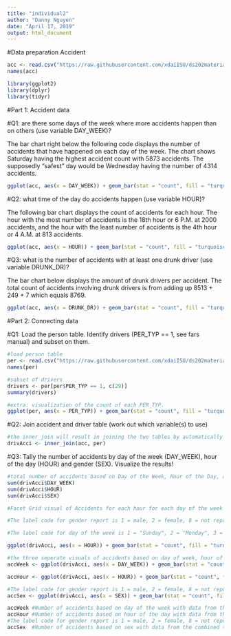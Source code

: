 ```yaml
---
title: "individual2"
author: "Danny Nguyen"
date: "April 17, 2019"
output: html_document
---
```



#Data preparation Accident

```r
acc <- read.csv("https://raw.githubusercontent.com/xdaiISU/ds202materials/master/hwlabs/fars2017/accident.csv", stringsAsFactors = FALSE)
names(acc)

```

```r
library(ggplot2)
library(dplyr)
library(tidyr)
```
#Part 1: Accident data

#Q1: are there some days of the week where more accidents happen than on others (use variable DAY_WEEK)?

The bar chart right below the following code displays the number of accidents that have happened on each day of the week. The chart shows Saturday having the highest accident count with 5873 accidents. The supposedly "safest" day would be Wednesday having the number of 4314 accidents.

```r
ggplot(acc, aes(x = DAY_WEEK)) + geom_bar(stat = "count", fill = "turquoise") + geom_text(aes(label = ..count..), stat = "count", position = position_stack(0.5)) + scale_x_discrete(limits = c("Sunday","Monday","Tuesday","Wednesday","Thursday","Friday","Saturday"))

```

#Q2: what time of the day do accidents happen (use variable HOUR)?

The following bar chart displays the count of accidents for each hour. The hour with the most number of accidents is the 18th hour or 6 P.M. at 2000 accidents, and the hour with the least number of accidents is the 4th hour or 4 A.M. at 813 accidents.

```r
ggplot(acc, aes(x = HOUR)) + geom_bar(stat = "count", fill = "turquoise") + geom_text(aes(label = ..count..), stat = "Count", position = position_stack(0.5)) + coord_cartesian(xlim = c(0, 24))

```

#Q3: what is the number of accidents with at least one drunk driver (use variable DRUNK_DR)?

The bar chart below displays the amount of drunk drivers per accident. The total count of accidents involving drunk drivers is from adding up 8513 + 249 + 7 which equals 8769.

```r
ggplot(acc, aes(x = DRUNK_DR)) + geom_bar(stat = "count", fill = "turquoise") + geom_text(aes(label = ..count..), stat = "Count", position = position_stack(0.5))
```


#Part 2: Connecting data

#Q1: Load the person table. Identify drivers (PER_TYP == 1, see fars manual) and subset on them.
```r
#load person table
per <- read.csv("https://raw.githubusercontent.com/xdaiISU/ds202materials/master/hwlabs/fars2017/person.csv", stringsAsFactors = FALSE)
names(per)

#subset of drivers
drivers <- per[per$PER_TYP == 1, c(29)]
summary(drivers)

#extra: visualization of the count of each PER_TYP.
ggplot(per, aes(x = PER_TYP)) + geom_bar(stat = "count", fill = "turquoise") + geom_text(aes(label = ..count..), stat = "count", position = position_stack(0.5))
```

#Q2: Join accident and driver table (work out which variable(s) to use)
```r
#the inner_join will result in joining the two tables by automatically matching up the same variables from both tables which are ("STATE", "ST_CASE", "VE_FORMS", "COUNTY", "DAY", "MONTH", "HOUR", "MINUTE", "RUR_URB", "FUNC_SYS", "HARM_EV", "MAN_COLL", "SCH_BUS")
drivAcci <- inner_join(acc, per)
```
#Q3: Tally the number of accidents by day of the week (DAY_WEEK), hour of the day (HOUR) and gender (SEX). Visualize the results!
```r
#total number of accidents based on Day of the Week, Hour of the Day, and Sex 
sum(drivAcci$DAY_WEEK)
sum(drivAcci$HOUR)
sum(drivAcci$SEX)

#Facet Grid visual of Accidents for each hour for each day of the week and divided among the different sex classifications.

#The label code for gender report is 1 = male, 2 = female, 8 = not reported, and 9 = unknown

#The label code for day of the week is 1 = "Sunday", 2 = "Monday", 3 = "Tuesday", 4 = "Wednesday", 5 = "Thursday", 6 = "Friday", and  7 = "Saturday"

ggplot(drivAcci, aes(x = HOUR)) + geom_bar(stat = "count", fill = "turquoise") + theme(axis.text.x = element_text(angle = 90, hjust = 1)) + facet_grid(DAY_WEEK ~ SEX) + coord_cartesian(xlim = c(0, 24))

#the three seperate visuals of accidents based on day of week, hour of day, and sex.
accWeek <- ggplot(drivAcci, aes(x = DAY_WEEK)) + geom_bar(stat = "count", fill = "turquoise") + geom_text(aes(label = ..count..), stat = "count", position = position_stack(0.5)) + scale_x_discrete(limits = c("Sunday","Monday","Tuesday","Wednesday","Thursday","Friday","Saturday"))

accHour <- ggplot(drivAcci, aes(x = HOUR)) + geom_bar(stat = "count", fill = "turquoise") + geom_text(aes(label = ..count..), stat = "count", position = position_stack(0.5)) + coord_cartesian(xlim = c(0, 24))

#The label code for gender report is 1 = male, 2 = female, 8 = not reported, and 9 = unknown
accSex <- ggplot(drivAcci, aes(x = SEX)) + geom_bar(stat = "count", fill = "turquoise") + geom_text(aes(label = ..count..), stat = "count", position = position_stack(0.5)) + facet_wrap(SEX ~ ., labeller = label_both)

accWeek #Number of accidents based on day of the week with data from the combined tables
accHour #Number of accidents based on hour of the day with data from the combined tables
#The label code for gender report is 1 = male, 2 = female, 8 = not reported, and 9 = unknown
accSex  #Number of accidents based on sex with data from the combined tables

```
